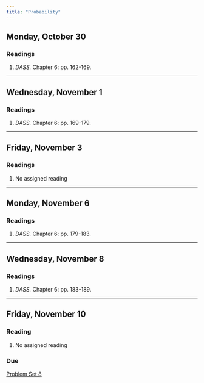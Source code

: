 ```yaml
---
title: "Probability"
---
```


[//]: <> (Need to write intro)

## Monday, October 30

### Readings 

1. *DASS.* Chapter 6: pp. 162-169.



---


## Wednesday, November 1

### Readings 

1. *DASS.* Chapter 6: pp. 169-179.



---


## Friday, November 3

### Readings 

1. No assigned reading


---


## Monday, November 6

### Readings 

1. *DASS.* Chapter 6: pp. 179-183.


---


## Wednesday, November 8

### Readings 

1. *DASS.* Chapter 6: pp. 183-189.


---


## Friday, November 10

### Reading

1. No assigned reading

### Due

[Problem Set 8](/assignment/pset8.qmd)

 
